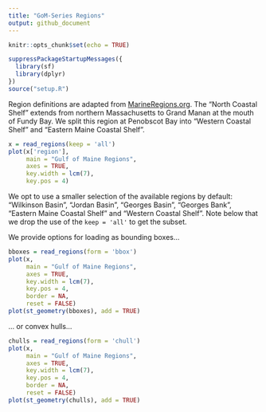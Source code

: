 ```yaml
---
title: "GoM-Series Regions"
output: github_document
---
```


```r
knitr::opts_chunk$set(echo = TRUE)
```

```r
suppressPackageStartupMessages({
  library(sf)
  library(dplyr)
})
source("setup.R")
```

Region definitions are adapted from [MarineRegions.org](https://www.marineregions.org/gazetteer.php?p=details&id=8940).  The "North Coastal Shelf" extends from northern Massachusetts to Grand Manan at the mouth of Fundy Bay.  We split this region at Penobscot Bay into "Western Coastal Shelf" and "Eastern Maine Coastal Shelf".


```r
x = read_regions(keep = 'all')
plot(x['region'],  
     main = "Gulf of Maine Regions", 
     axes = TRUE,
     key.width = lcm(7),
     key.pos = 4)
```


We opt to use a smaller selection of the available regions by default: "Wilkinson Basin", "Jordan Basin", "Georges Basin", "Georges Bank", "Eastern Maine Coastal Shelf" and "Western Coastal Shelf".  Note below that we drop the use of the `keep = 'all'` to get the subset.

We provide options for loading as bounding boxes...

```r
bboxes = read_regions(form = 'bbox')
plot(x,  
     main = "Gulf of Maine Regions", 
     axes = TRUE,
     key.width = lcm(7),
     key.pos = 4,
     border = NA,
     reset = FALSE)
plot(st_geometry(bboxes), add = TRUE)
```

... or convex hulls...

```r
chulls = read_regions(form = 'chull')
plot(x,  
     main = "Gulf of Maine Regions", 
     axes = TRUE,
     key.width = lcm(7),
     key.pos = 4,
     border = NA,
     reset = FALSE)
plot(st_geometry(chulls), add = TRUE)
```

